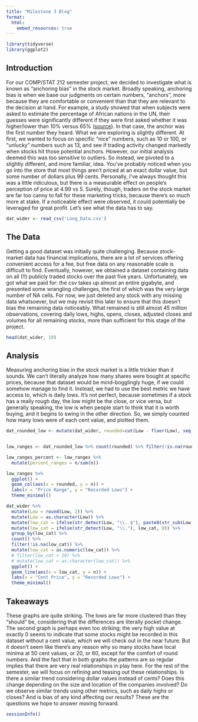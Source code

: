 ```yaml
---
title: "Milestone 3 Blog"
format: 
  html:
    embed_resources: true
---
```


```r
library(tidyverse)
library(ggplot2)
```

## Introduction

For our COMP/STAT 212 semester project, we decided to investigate what is known as "anchoring bias" in the stock market. Broadly speaking, anchoring bias is when we base our judgments on certain numbers, "anchors", more because they are comfortable or convenient than that they are relevant to the decision at hand. For example, a study showed that when subjects were asked to estimate the percentage of African nations in the UN, their guesses were significantly different if they were first asked whether it was higher/lower than 10% versus 65% ([source](https://pmc.ncbi.nlm.nih.gov/articles/PMC6396698/)). In that case, the anchor was the first number they heard. What we are exploring is slightly different. At first, we wanted to focus on specific "nice" numbers, such as 10 or 100, or "unlucky" numbers such as 13, and see if trading activity changed markedly when stocks hit those potential anchors. However, our initial analysis deemed this was too sensitive to outliers. So instead, we pivoted to a slightly different, and more familiar, idea. You've probably noticed when you go into the store that most things aren't priced at an exact dollar value, but some number of dollars plus 99 cents. Personally, I've always thought this was a little ridiculous, but there is a measurable effect on people's perception of price at 4.99 vs 5. Surely, though, traders on the stock market are far too canny to fall for these marketing tricks, because there's so much more at stake. If a noticeable effect were observed, it could potentially be leveraged for great profit. Let's see what the data has to say.

```r
dat_wider <- read_csv('Long_Data.csv')
```

## The Data

Getting a good dataset was initially quite challenging. Because stock-market data has financial implications, there are a lot of services offering convenient access for a fee, but free data on any reasonable scale is difficult to find. Eventually, however, we obtained a dataset containing data on all (!!) publicly traded stocks over the past five years. Unfortunately, we got what we paid for: the csv takes up almost an entire gigabyte, and presented some wrangling challenges, the first of which was the very large number of NA cells. For now, we just deleted any stock with any missing data whatsoever, but we may revisit this later to ensure that this doesn't bias the remaining data noticeably. What remained is still almost 45 million observations, covering daily lows, highs, opens, closes, adjusted closes and volumes for all remaining stocks, more than sufficient for this stage of the project.

```r
head(dat_wider, 10)
```


## Analysis

Measuring anchoring bias in the stock market is a little trickier than it sounds. We can't literally analyze how many shares were bought at specific prices, because that dataset would be mind-bogglingly huge, if we could somehow manage to find it. Instead, we had to use the best metric we have access to, which is daily lows. It's not perfect, because sometimes if a stock has a really rough day, the low might be the close, or vice versa, but generally speaking, the low is when people start to think that it is worth buying, and it begins to swing in the other direction. So, we simply counted how many lows were of each cent value, and plotted them.

```r
dat_rounded_low <- mutate(dat_wider, rounded=cut(Low - floor(Low), seq(0, 1, by=0.1), right=FALSE))


low_ranges <- dat_rounded_low %>% count(rounded) %>% filter(!is.na(rounded))

low_ranges_percent <- low_ranges %>%
  mutate(percent_ranges = n/sum(n))
```

```r
low_ranges %>% 
  ggplot() +
  geom_col(aes(x = rounded, y = n)) +
  labs(x = "Price Range", y = "Recorded Lows") +
  theme_minimal()
```

```r
dat_wider %>% 
  mutate(Low = round(Low, 2)) %>% 
  mutate(Low = as.character(Low)) %>% 
  mutate(low_cat = ifelse(str_detect(Low, "\\..$"), paste0(str_sub(Low, -1, -1), "0"), str_sub(Low, -2, -1))) %>%
  mutate(low_cat = ifelse(str_detect(Low, "\\."), low_cat, 0)) %>% 
  group_by(low_cat) %>% 
  count() %>% 
  filter(!is.na(low_cat)) %>% 
  mutate(low_cat = as.numeric(low_cat)) %>% 
  # filter(low_cat < 10) %>% 
  # mutate(low_cat = as.character(low_cat)) %>% 
  ggplot() +
  geom_line(aes(x = low_cat, y = n)) +
  labs(x = "Cent Price", y = "Recorded Lows") +
  theme_minimal()
```

## Takeaways

These graphs are quite striking. The lows are far more clustered than they "should" be, considering that the differences are literally pocket change. The second graph is perhaps even too striking; the very high value at exactly 0 seems to indicate that some stocks might be recorded in this dataset without a cent value, which we will check out in the near future. But it doesn't seem like there's any reason why so many stocks have local minima at 50 cent values, or 20, or 60, except for the comfort of round numbers. And the fact that in both graphs the patterns are so regular implies that there are very real relationships in play here. For the rest of the semester, we will focus on refining and teasing out these relationships. Is there a similar trend considering dollar values instead of cents? Does this change depending on the size and location of the companies involved? Do we observe similar trends using other metrics, such as daily highs or closes? And is bias of any kind affecting our results? These are the questions we hope to answer moving forward.

```r
sessionInfo()
```
